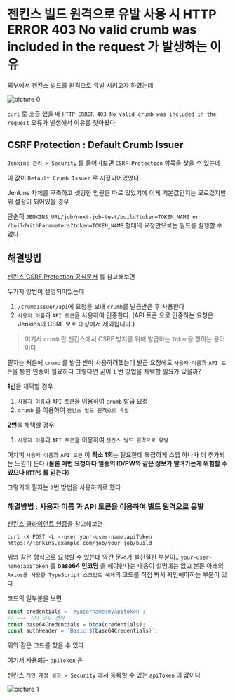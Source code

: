 # 젠킨스 빌드 원격으로 유발 사용 시 HTTP ERROR 403 No valid crumb was included in the request 가 발생하는 이유

외부에서 젠킨스 빌드를 원격으로 유발 시키고자 하였는데

![picture 0](./images/reason-for-http-error-403-no-valid-crumb-was-included-in-the-request-when-using-remote-jenkins-build-1747200373297.png)  

`curl` 로 호출 했을 때 `HTTP ERROR 403 No valid crumb was included in the request` 오류가 발생해서 이유를 찾아봤다

## CSRF Protection : Default Crumb Issuer

`Jenkins 관리 > Security` 를 들어가보면 `CSRF Protection` 항목을 찾을 수 있는데

이 값이 `Default Crumb Issuer` 로 지정되어있었다.

Jenkins 자체를 구축하고 셋팅한 인원은 따로 있었기에 이게 기본값인지는 모르겠지만 위 설정이 되어있을 경우

단순히 `JENKINS_URL/job/next-job-test/build?token=TOKEN_NAME or /buildWithParameters?token=TOKEN_NAME` 형태의 요청만으로는 빌드를 실행할 수 없다

## 해결방법

[젠킨스 CSRF Protection 공식문서](https://www.jenkins.io/doc/book/security/csrf-protection/) 를 참고해보면 

두가지 방법이 설명되어있는데

1. `/crumbIssuer/api`에 요청을 보내 `crumb`를 발급받은 후 사용한다
2. `사용자 이름`과 `API 토큰`을 사용하여 인증한다. (API 토큰 으로 인증하는 요청은 Jenkins의 CSRF 보호 대상에서 제외됩니다.)

> 여기서 `crumb` 란 젠킨스에서 CSRF 방지를 위해 발급하는 `Token`을 칭하는 용어이다

필자는 처음에 `crumb` 를 발급 받아 사용하려했는데 발급 요청에도 `사용자 이름`과 `API 토큰`을 통한 인증이 필요하다
그렇다면 굳이 `1` 번 방법을 채택할 필요가 있을까?

**1번**을 채택할 경우
1. `사용자 이름`과 `API 토큰`을 이용하여 `crumb` 발급 요청
2. `crumb` 를 이용하여 `젠킨스 빌드 원격으로 유발`

**2번**을 채택할 경우
1. `사용자 이름`과 `API 토큰`을 이용하여 `젠킨스 빌드 원격으로 유발`

어차피 `사용자 이름`과 `API 토큰` 이 **최소 1회**는 필요한데 복잡하게 스텝 하나가 더 추가되는 느낌이 든다 (**물론 매번 요청마다 일종의 ID/PW와 같은 정보가 딸려가는게 위험할 수 있으나 `HTTPS` 를 믿는다**)

그렇기에 필자는 `2`번 방법을 사용하기로 했다

### 해결방법 : 사용자 이름 과 API 토큰을 이용하여 빌드 원격으로 유발

[젠킨스 클라이언트 인증](https://www.jenkins.io/doc/book/system-administration/authenticating-scripted-clients/)을 참고해보면

`curl -X POST -L --user your-user-name:apiToken https://jenkins.example.com/job/your_job/build` 

위와 같은 형식으로 요청할 수 있는데 약간 문서가 불친절한 부분이..
`your-user-name:apiToken` 를 **base64 인코딩** 을 해야한다는 내용이 설명에는 없고 본문 아래의 `Axios를 사용한 TypeScript 스크립트 예제`의 코드를 직접 봐서 확인해야하는 부분이 있다

코드의 일부분을 보면

```js
const credentials = `myusername:myapitoken`;
// ~~~ 기타 코드 생략
const base64Credentials = btoa(credentials);
const authHeader = `Basic ${base64Credentials}`;
```

위와 같은 코드를 찾을 수 있다

여기서 사용되는 `apiToken` 은

젠킨스 `개인 계정 설정 > Security` 에서 등록할 수 있는 `apiToken` 의 값이다

![picture 1](./images/reason-for-http-error-403-no-valid-crumb-was-included-in-the-request-when-using-remote-jenkins-build-1747200666739.png)  




